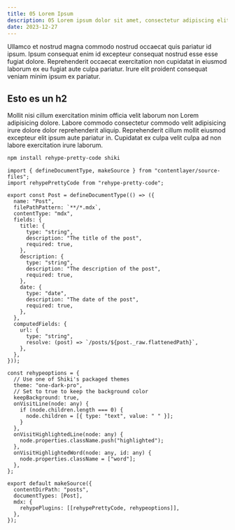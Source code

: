 ---
title: 05 Lorem Ipsum
description: 05 Lorem ipsum dolor sit amet, consectetur adipiscing elit, sed do eiusmod tempor incididunt ut labore et dolore magna aliqua.
date: 2023-12-27
---

Ullamco et nostrud magna commodo nostrud occaecat quis pariatur id ipsum. Ipsum
consequat enim id excepteur consequat nostrud esse esse fugiat dolore.
Reprehenderit occaecat exercitation non cupidatat in eiusmod laborum ex eu
fugiat aute culpa pariatur. Irure elit proident consequat veniam minim ipsum ex
pariatur.

## Esto es un h2

Mollit nisi cillum exercitation minim officia velit laborum non Lorem
adipisicing dolore. Labore commodo consectetur commodo velit adipisicing irure
dolore dolor reprehenderit aliquip. Reprehenderit cillum mollit eiusmod
excepteur elit ipsum aute pariatur in. Cupidatat ex culpa velit culpa ad non
labore exercitation irure laborum.

```sh
npm install rehype-pretty-code shiki
```

```tsx
import { defineDocumentType, makeSource } from "contentlayer/source-files";
import rehypePrettyCode from "rehype-pretty-code";

export const Post = defineDocumentType(() => ({
  name: "Post",
  filePathPattern: `**/*.mdx`,
  contentType: "mdx",
  fields: {
    title: {
      type: "string",
      description: "The title of the post",
      required: true,
    },
    description: {
      type: "string",
      description: "The description of the post",
      required: true,
    },
    date: {
      type: "date",
      description: "The date of the post",
      required: true,
    },
  },
  computedFields: {
    url: {
      type: "string",
      resolve: (post) => `/posts/${post._raw.flattenedPath}`,
    },
  },
}));

const rehypeoptions = {
  // Use one of Shiki's packaged themes
  theme: "one-dark-pro",
  // Set to true to keep the background color
  keepBackground: true,
  onVisitLine(node: any) {
    if (node.children.length === 0) {
      node.children = [{ type: "text", value: " " }];
    }
  },
  onVisitHighlightedLine(node: any) {
    node.properties.className.push("highlighted");
  },
  onVisitHighlightedWord(node: any, id: any) {
    node.properties.className = ["word"];
  },
};

export default makeSource({
  contentDirPath: "posts",
  documentTypes: [Post],
  mdx: {
    rehypePlugins: [[rehypePrettyCode, rehypeoptions]],
  },
});
```
